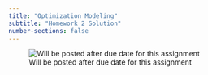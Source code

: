 ```yaml
---
title: "Optimization Modeling"
subtitle: "Homework 2 Solution"
number-sections: false
---
```


![Will be posted after due date for this assignment](../images/ComingSoon.png){fig-alt="Homework Solution 2" fig-align="center"}
